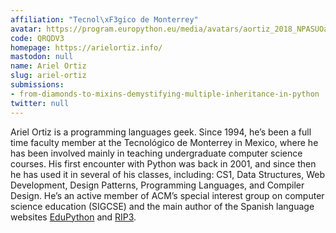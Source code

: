 ```yaml
---
affiliation: "Tecnol\xF3gico de Monterrey"
avatar: https://program.europython.eu/media/avatars/aortiz_2018_NPASUOa.jpg
code: QRQDV3
homepage: https://arielortiz.info/
mastodon: null
name: Ariel Ortiz
slug: ariel-ortiz
submissions:
- from-diamonds-to-mixins-demystifying-multiple-inheritance-in-python
twitter: null
---
```


Ariel Ortiz is a programming languages geek. Since 1994, he’s been a full time faculty member at the Tecnológico de Monterrey in Mexico, where he has been involved mainly in teaching undergraduate computer science courses. His first encounter with Python was back in 2001, and since then he has used it in several of his classes, including: CS1, Data Structures, Web Development, Design Patterns, Programming Languages, and Compiler Design. He’s an active member of ACM’s special interest group on computer science education (SIGCSE) and the main author of the Spanish language websites [EduPython](https://edupython.blogspot.com/) and [RIP3](https://arielortiz.info/rip3/).
